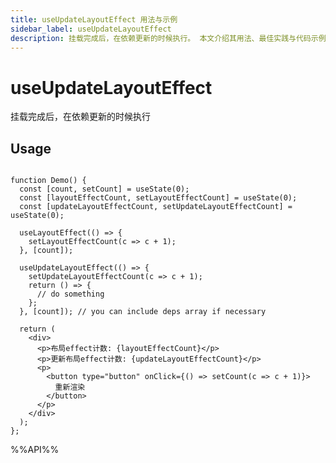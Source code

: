 ```yaml
---
title: useUpdateLayoutEffect 用法与示例
sidebar_label: useUpdateLayoutEffect
description: 挂载完成后，在依赖更新的时候执行。 本文介绍其用法、最佳实践与代码示例。适用于 React 开发中需要处理副作用的场景。
---
```

# useUpdateLayoutEffect

挂载完成后，在依赖更新的时候执行

## Usage

```tsx live

function Demo() {
  const [count, setCount] = useState(0);
  const [layoutEffectCount, setLayoutEffectCount] = useState(0);
  const [updateLayoutEffectCount, setUpdateLayoutEffectCount] = useState(0);

  useLayoutEffect(() => {
    setLayoutEffectCount(c => c + 1);
  }, [count]);

  useUpdateLayoutEffect(() => {
    setUpdateLayoutEffectCount(c => c + 1);
    return () => {
      // do something
    };
  }, [count]); // you can include deps array if necessary

  return (
    <div>
      <p>布局effect计数: {layoutEffectCount}</p>
      <p>更新布局effect计数: {updateLayoutEffectCount}</p>
      <p>
        <button type="button" onClick={() => setCount(c => c + 1)}>
          重新渲染
        </button>
      </p>
    </div>
  );
};

```

%%API%%